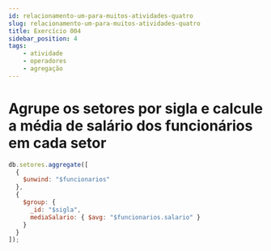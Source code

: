 ```yaml
---
id: relacionamento-um-para-muitos-atividades-quatro
slug: relacionamento-um-para-muitos-atividades-quatro
title: Exercício 004
sidebar_position: 4
tags:
    - atividade
    - operadores
    - agregação
---
```


# Agrupe os setores por sigla e calcule a média de salário dos funcionários em cada setor

```javascript
db.setores.aggregate([
  {
    $unwind: "$funcionarios"
  },
  {
    $group: {
      _id: "$sigla",
      mediaSalario: { $avg: "$funcionarios.salario" }
    }
  }
]);
```